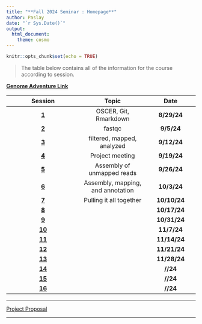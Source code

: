 ```yaml
---
title: "**Fall 2024 Seminar : Homepage**"
author: Paslay
date: "`r Sys.Date()`"
output:
  html_document:
    theme: cosmo
---
```


```r
knitr::opts_chunk$set(echo = TRUE)
```


> The table below contains all of the information for the course according to session.


**[Genome Adventure Link](https://github.com/mbtoomey/genomics_adventure)**


|Session|Topic|Date|
|:--------:|:-------:|:-----:|
|**[1](session_1/session_1.html)**|OSCER, Git, Rmarkdown|**8/29/24**|
|**[2](session_2/session_2.html)**|fastqc|**9/5/24**|
|**[3](session_3/session_3.html)**|filtered, mapped, analyzed|**9/12/24**|
|**[4](session_4/)**|Project meeting|**9/19/24**|
|**[5](session_5/session_5.html)**|Assembly of unmapped reads|**9/26/24**|
|**[6](session_6/session_6.html)**|Assembly, mapping, and annotation|**10/3/24**|
|**[7](session_7/session_7.html)**|Pulling it all together|**10/10/24**|
|**[8](session_8/session_8.html)**||**10/17/24**|
|**[9](session_9/session_9.html)**||**10/31/24**|
|**[10](session_10/session_10.html)**||**11/7/24**|
|**[11](session_11/session_11.html)**||**11/14/24**|
|**[12](session_12/session_12.html)**||**11/21/24**|
|**[13](session_13/session_13.html)**||**11/28/24**|
|**[14](session_14/session_14.html)**||**__/__/24**|
|**[15](session_15/session_15.html)**||**__/__/24**|
|**[16](session_16/session_16.html)**||**__/__/24**|


______________________________________________________________________________


[Project Proposal](project/proposal.html)

______________________________________________________________________________

